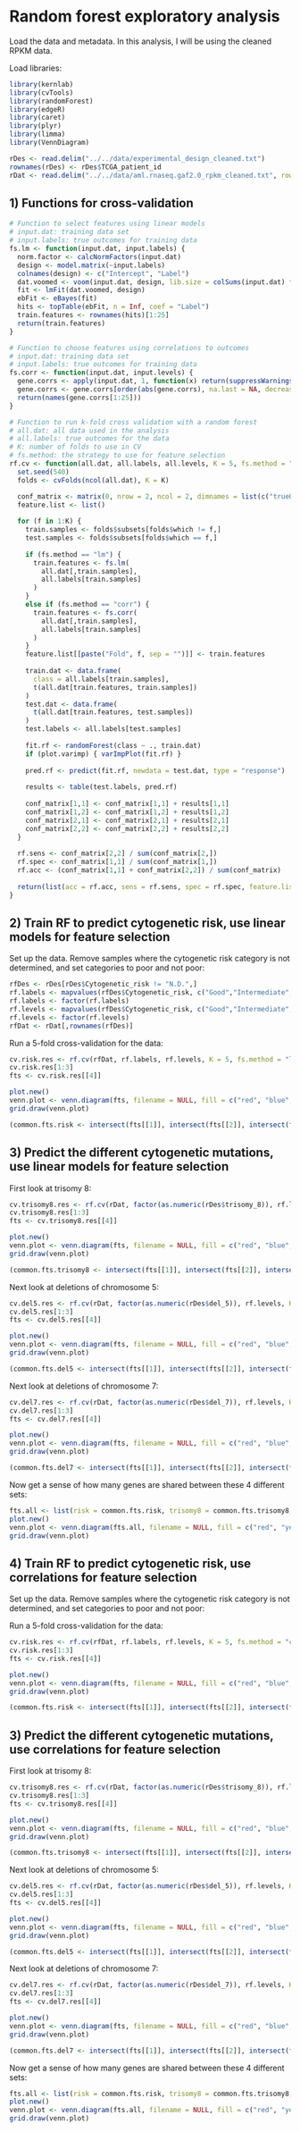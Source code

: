 Random forest exploratory analysis
========================================================

Load the data and metadata. In this analysis, I will be using the cleaned RPKM data.

Load libraries:
```r
library(kernlab)
library(cvTools)
library(randomForest)
library(edgeR)
library(caret)
library(plyr)
library(limma)
library(VennDiagram)
```

```r
rDes <- read.delim("../../data/experimental_design_cleaned.txt")
rownames(rDes) <- rDes$TCGA_patient_id
rDat <- read.delim("../../data/aml.rnaseq.gaf2.0_rpkm_cleaned.txt", row.names = 1, check.names = FALSE)
```


## 1) Functions for cross-validation
```r
# Function to select features using linear models  
# input.dat: training data set  
# input.labels: true outcomes for training data  
fs.lm <- function(input.dat, input.labels) {
  norm.factor <- calcNormFactors(input.dat)
  design <- model.matrix(~input.labels)
  colnames(design) <- c("Intercept", "Label")
  dat.voomed <- voom(input.dat, design, lib.size = colSums(input.dat) * norm.factor)
  fit <- lmFit(dat.voomed, design)
  ebFit <- eBayes(fit)
  hits <- topTable(ebFit, n = Inf, coef = "Label")
  train.features <- rownames(hits)[1:25]
  return(train.features)
}
```


```r
# Function to choose features using correlations to outcomes  
# input.dat: training data set  
# input.labels: true outcomes for training data  
fs.corr <- function(input.dat, input.levels) {
  gene.corrs <- apply(input.dat, 1, function(x) return(suppressWarnings(cor(x, as.numeric(input.levels)))))
  gene.corrs <- gene.corrs[order(abs(gene.corrs), na.last = NA, decreasing = TRUE)]
  return(names(gene.corrs[1:25]))
}
```

```r
# Function to run k-fold cross validation with a random forest  
# all.dat: all data used in the analysis  
# all.labels: true outcomes for the data  
# K: number of folds to use in CV  
# fs.method: the strategy to use for feature selection  
rf.cv <- function(all.dat, all.labels, all.levels, K = 5, fs.method = "lm", plot.varimp = TRUE) {
  set.seed(540)
  folds <- cvFolds(ncol(all.dat), K = K)

  conf_matrix <- matrix(0, nrow = 2, ncol = 2, dimnames = list(c("true0", "true1"), c("pred0", "pred1")))
  feature.list <- list()
  
  for (f in 1:K) {
    train.samples <- folds$subsets[folds$which != f,]
    test.samples <- folds$subsets[folds$which == f,]
   
    if (fs.method == "lm") {
      train.features <- fs.lm(
        all.dat[,train.samples],
        all.labels[train.samples]
      )
    }
    else if (fs.method == "corr") {
      train.features <- fs.corr(
        all.dat[,train.samples],
        all.labels[train.samples]
      )
    }
    feature.list[[paste("Fold", f, sep = "")]] <- train.features
    
    train.dat <- data.frame(
      class = all.labels[train.samples],
      t(all.dat[train.features, train.samples])
    )
    test.dat <- data.frame(
      t(all.dat[train.features, test.samples])
    )
    test.labels <- all.labels[test.samples]
    
    fit.rf <- randomForest(class ~ ., train.dat)
    if (plot.varimp) { varImpPlot(fit.rf) }
    
    pred.rf <- predict(fit.rf, newdata = test.dat, type = "response")
      
    results <- table(test.labels, pred.rf)
  
    conf_matrix[1,1] <- conf_matrix[1,1] + results[1,1]
    conf_matrix[1,2] <- conf_matrix[1,2] + results[1,2]
    conf_matrix[2,1] <- conf_matrix[2,1] + results[2,1]
    conf_matrix[2,2] <- conf_matrix[2,2] + results[2,2] 
  }
  
  rf.sens <- conf_matrix[2,2] / sum(conf_matrix[2,])
  rf.spec <- conf_matrix[1,1] / sum(conf_matrix[1,])
  rf.acc <- (conf_matrix[1,1] + conf_matrix[2,2]) / sum(conf_matrix)
  
  return(list(acc = rf.acc, sens = rf.sens, spec = rf.spec, feature.list = feature.list))
}
```


## 2) Train RF to predict cytogenetic risk, use linear models for feature selection

Set up the data. Remove samples where the cytogenetic risk category is not determined, and set categories to poor and not poor:
```r
rfDes <- rDes[rDes$Cytogenetic_risk != "N.D.",]
rf.labels <- mapvalues(rfDes$Cytogenetic_risk, c("Good","Intermediate","Poor"), c(0,0,1), warn_missing = TRUE)
rf.labels <- factor(rf.labels)
rf.levels <- mapvalues(rfDes$Cytogenetic_risk, c("Good","Intermediate","Poor"), c(3,2,1), warn_missing = TRUE)
rf.levels <- factor(rf.levels)
rfDat <- rDat[,rownames(rfDes)]
```

Run a 5-fold cross-validation for the data:
```r
cv.risk.res <- rf.cv(rfDat, rf.labels, rf.levels, K = 5, fs.method = "lm")
cv.risk.res[1:3]
fts <- cv.risk.res[[4]]

plot.new()
venn.plot <- venn.diagram(fts, filename = NULL, fill = c("red", "blue", "green", "yellow", "purple"), margin = 0.1)
grid.draw(venn.plot)

(common.fts.risk <- intersect(fts[[1]], intersect(fts[[2]], intersect(fts[[3]], intersect(fts[[4]], fts[[5]])))))
```


## 3) Predict the different cytogenetic mutations, use linear models for feature selection

First look at trisomy 8:
```r
cv.trisomy8.res <- rf.cv(rDat, factor(as.numeric(rDes$trisomy_8)), rf.levels, K = 5, fs.method = "lm")
cv.trisomy8.res[1:3]
fts <- cv.trisomy8.res[[4]]

plot.new()
venn.plot <- venn.diagram(fts, filename = NULL, fill = c("red", "blue", "green", "yellow", "purple"), margin = 0.1)
grid.draw(venn.plot)

(common.fts.trisomy8 <- intersect(fts[[1]], intersect(fts[[2]], intersect(fts[[3]], intersect(fts[[4]], fts[[5]])))))
```

Next look at deletions of chromosome 5:
```r
cv.del5.res <- rf.cv(rDat, factor(as.numeric(rDes$del_5)), rf.levels, K = 5, fs.method = "lm")
cv.del5.res[1:3]
fts <- cv.del5.res[[4]]

plot.new()
venn.plot <- venn.diagram(fts, filename = NULL, fill = c("red", "blue", "green", "yellow", "purple"), margin = 0.1)
grid.draw(venn.plot)

(common.fts.del5 <- intersect(fts[[1]], intersect(fts[[2]], intersect(fts[[3]], intersect(fts[[4]], fts[[5]])))))
```

Next look at deletions of chromosome 7:
```r
cv.del7.res <- rf.cv(rDat, factor(as.numeric(rDes$del_7)), rf.levels, K = 5, fs.method = "lm")
cv.del7.res[1:3]
fts <- cv.del7.res[[4]]

plot.new()
venn.plot <- venn.diagram(fts, filename = NULL, fill = c("red", "blue", "green", "yellow", "purple"), margin = 0.1)
grid.draw(venn.plot)

(common.fts.del7 <- intersect(fts[[1]], intersect(fts[[2]], intersect(fts[[3]], intersect(fts[[4]], fts[[5]])))))
```

Now get a sense of how many genes are shared between these 4 different sets:
```r
fts.all <- list(risk = common.fts.risk, trisomy8 = common.fts.trisomy8, del5 = common.fts.del5, del7 = common.fts.del7)
plot.new()
venn.plot <- venn.diagram(fts.all, filename = NULL, fill = c("red", "yellow", "blue", "green"))
grid.draw(venn.plot)
```


## 4) Train RF to predict cytogenetic risk, use correlations for feature selection

Set up the data. Remove samples where the cytogenetic risk category is not determined, and set categories to poor and not poor:


Run a 5-fold cross-validation for the data:
```r
cv.risk.res <- rf.cv(rfDat, rf.labels, rf.levels, K = 5, fs.method = "corr")
cv.risk.res[1:3]
fts <- cv.risk.res[[4]]

plot.new()
venn.plot <- venn.diagram(fts, filename = NULL, fill = c("red", "blue", "green", "yellow", "purple"), margin = 0.1)
grid.draw(venn.plot)

(common.fts.risk <- intersect(fts[[1]], intersect(fts[[2]], intersect(fts[[3]], intersect(fts[[4]], fts[[5]])))))
```


## 3) Predict the different cytogenetic mutations, use correlations for feature selection

First look at trisomy 8:
```r
cv.trisomy8.res <- rf.cv(rDat, factor(as.numeric(rDes$trisomy_8)), rf.levels, K = 5, fs.method = "corr")
cv.trisomy8.res[1:3]
fts <- cv.trisomy8.res[[4]]

plot.new()
venn.plot <- venn.diagram(fts, filename = NULL, fill = c("red", "blue", "green", "yellow", "purple"), margin = 0.1)
grid.draw(venn.plot)

(common.fts.trisomy8 <- intersect(fts[[1]], intersect(fts[[2]], intersect(fts[[3]], intersect(fts[[4]], fts[[5]])))))
```

Next look at deletions of chromosome 5:
```r
cv.del5.res <- rf.cv(rDat, factor(as.numeric(rDes$del_5)), rf.levels, K = 5, fs.method = "corr")
cv.del5.res[1:3]
fts <- cv.del5.res[[4]]

plot.new()
venn.plot <- venn.diagram(fts, filename = NULL, fill = c("red", "blue", "green", "yellow", "purple"), margin = 0.1)
grid.draw(venn.plot)

(common.fts.del5 <- intersect(fts[[1]], intersect(fts[[2]], intersect(fts[[3]], intersect(fts[[4]], fts[[5]])))))
```

Next look at deletions of chromosome 7:
```r
cv.del7.res <- rf.cv(rDat, factor(as.numeric(rDes$del_7)), rf.levels, K = 5, fs.method = "corr")
cv.del7.res[1:3]
fts <- cv.del7.res[[4]]

plot.new()
venn.plot <- venn.diagram(fts, filename = NULL, fill = c("red", "blue", "green", "yellow", "purple"), margin = 0.1)
grid.draw(venn.plot)

(common.fts.del7 <- intersect(fts[[1]], intersect(fts[[2]], intersect(fts[[3]], intersect(fts[[4]], fts[[5]])))))
```

Now get a sense of how many genes are shared between these 4 different sets:
```r
fts.all <- list(risk = common.fts.risk, trisomy8 = common.fts.trisomy8, del5 = common.fts.del5, del7 = common.fts.del7)
plot.new()
venn.plot <- venn.diagram(fts.all, filename = NULL, fill = c("red", "yellow", "blue", "green"))
grid.draw(venn.plot)
```